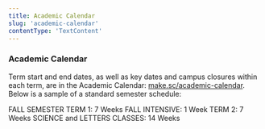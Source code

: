```yaml
---
title: Academic Calendar
slug: 'academic-calendar'
contentType: 'TextContent'
---
```


### **Academic Calendar**

Term start and end dates, as well as key dates and campus closures within each term, are in the
Academic Calendar: [make.sc/academic-calendar](http://make.sc/academic-calendar). Below is a sample
of a standard semester schedule:

FALL SEMESTER TERM 1: 7 Weeks FALL INTENSIVE: 1 Week TERM 2: 7 Weeks SCIENCE and LETTERS CLASSES: 14
Weeks
